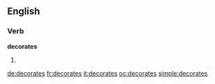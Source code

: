 ==English==

===Verb===
'''decorates'''

# {{third-person singular of|[[decorate]]}}

[[de:decorates]]
[[fr:decorates]]
[[it:decorates]]
[[oc:decorates]]
[[simple:decorates]]